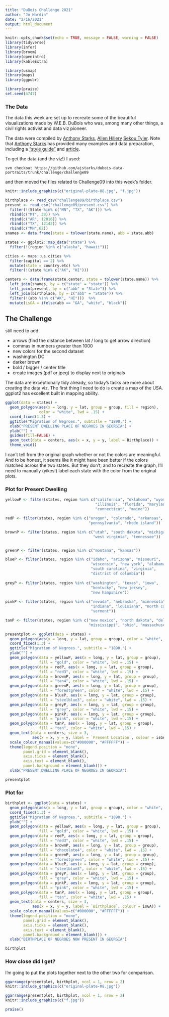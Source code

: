```yaml
---
title: "DuBois Challenge 2021"
author: "Jo Hardin"
date: "2/16/2021"
output: html_document
---
```


```r
knitr::opts_chunk$set(echo = TRUE, message = FALSE, warning = FALSE)
library(tidyverse)
library(infer)
library(broom)
library(openintro)
library(kableExtra)

library(usmap)
library(maps)
library(ggpubr)

library(praise)
set.seed(4747)
```

### The Data

The data this week are set up to recreate some of the beautiful visualizations made by W.E.B. DuBois who was, among many other things, a civil rights activist and data viz pioneer.

The data were compiled by [Anthony Starks](https://twitter.com/ajstarks), [Allen Hillery](https://twitter.com/AlDatavizguy/status/1358454676497313792?s=20) [Sekou Tyler](https://twitter.com/sqlsekou/status/1360281040657522689?s=20). 
Note that [Anthony Starks](https://twitter.com/AlDatavizguy/status/1358454677445218304?s=20) has provided many examples and data preparation, including a ["style guide"](https://github.com/ajstarks/dubois-data-portraits/blob/master/dubois-style.pdf) and [article](https://medium.com/nightingale/recreating-w-e-b-du-boiss-data-portraits-87dd36096f34).

To get the data (and the viz!) I used: 

`svn checkout https://github.com/ajstarks/dubois-data-portraits/trunk/challenge/challenge09`

and then moved the files related to Challenge09 into this week's folder.

```r
knitr::include_graphics(c("original-plate-08.jpg", "f.jpg"))
```

```r
birthplace <- read_csv("challenge09/birthplace.csv")
present <- read_csv("challenge09/present.csv") %>%
  filter(!(State %in% c("MN", "TX", "AK"))) %>%
  rbind(c("MT", 38)) %>%
  rbind(c("AR", 12016)) %>%
  rbind(c("TX", 12142)) %>%
  rbind(c("MN",62))
snames <- data.frame(state = tolower(state.name), abb = state.abb)

states <- ggplot2::map_data("state") %>%
  filter(!(region %in% c("alaska", "hawaii")))

cities <- maps::us.cities %>%
  filter(capital == 2) %>%
  mutate(state = country.etc) %>%
  filter(!(state %in% c("AK", "HI"))) 

centers <- data.frame(state.center, state = tolower(state.name)) %>%
  left_join(snames, by = c("state" = "state")) %>%
  left_join(present, by = c("abb" = "State")) %>%
  left_join(birthplace, by = c("abb" = "State")) %>%
  filter(!(abb %in% c("AK", "HI")))  %>%
  mutate(isGA = ifelse(abb == "GA", "white", "black"))
```



## The Challenge

still need to add:

* arrows (find the distance between lat / long to get arrow direction) 
* commas in numbers greater than 1000 
* new colors for the second dataset 
* washington DC 
* darker brown 
* bold / bigger / center title 
* create images (pdf or jpeg) to display next to originals


The data are exceptionally tidy already, so today's tasks are more about creating the data viz.  The first thing I need to do is create a map of the USA.  ggplot2 has excellent built in mapping ability.


```r
ggplot(data = states) + 
  geom_polygon(aes(x = long, y = lat, group = group, fill = region), 
               color = "white", lwd = .15) + 
  coord_fixed(1.3) +
  ggtitle("Migration of Negroes.", subtitle = "1890.") +
  xlab("PRESENT DWELLING PLACE OF NEGROES IN GEORGIA") + 
  ylab("") + 
  guides(fill=FALSE) +
  geom_text(data = centers, aes(x = x, y = y, label = Birthplace)) + 
  theme_void()
```




I can't tell from the original graph whether or not the colors are meaningful.  And to be honest, it seems like it might have been better if the colors matched across the two states.  But they don't, and to recreate the graph, I'll need to manually (yikes!) label each state with the color from the original plots.

### Plot for Present Dwelling


```r
yellowP <- filter(states, region %in% c("california", "oklahoma", "wyoming",
                                        "illinois", "florida", "maryland", 
                                        "connecticut", "maine"))

redP <- filter(states, region %in% c("oregon", "colorado", "arkansas",
                                     "pennsylvania", "rhode island"))

brownP <- filter(states, region %in% c("utah", "south dakota", "michigan",
                                       "west virginia", "tennessee"))


greenP <- filter(states, region %in% c("montana", "kansas"))

blueP <- filter(states, region %in% c("idaho", "arizona", "missouri", 
                                      "wisconsin", "new york", "alabama",
                                      "south carolina", "virginia",
                                      "district of columbia"))
                 
greyP <- filter(states, region %in% c("washington", "texas", "iowa",
                                      "kentucky", "new jersey", 
                                      "new hampshire"))                 
                 
pinkP <- filter(states, region %in% c("nevada", "nebraska", "minnesota",
                                      "indiana", "louisiana", "north carolina",
                                      "vermont"))

tanP <- filter(states, region %in% c("new mexico", "north dakota", "deleware",
                                     "mississippi", "ohio", "massachusetts"))
```



```r
presentplot <- ggplot(data = states) + 
  geom_polygon(aes(x = long, y = lat, group = group), color = "white", lwd = .15) + 
  coord_fixed(1.3) +
  ggtitle("Migration of Negroes.", subtitle = "1890.") +
  ylab("") + 
  geom_polygon(data = yellowP, aes(x = long, y = lat, group = group), 
               fill = "gold", color = "white", lwd = .15) +
  geom_polygon(data = redP, aes(x = long, y = lat, group = group), 
               fill = "red3", color = "white", lwd = .15) +
  geom_polygon(data = brownP, aes(x = long, y = lat, group = group), 
               fill = "tan4", color = "white", lwd = .15) +
  geom_polygon(data = greenP, aes(x = long, y = lat, group = group), 
               fill = "forestgreen", color = "white", lwd = .15) +
  geom_polygon(data = blueP, aes(x = long, y = lat, group = group), 
               fill = "steelblue3", color = "white", lwd = .15) +
  geom_polygon(data = greyP, aes(x = long, y = lat, group = group), 
               fill = "grey", color = "white", lwd = .15) +
  geom_polygon(data = pinkP, aes(x = long, y = lat, group = group), 
               fill = "pink", color = "white", lwd = .15) +
  geom_polygon(data = tanP, aes(x = long, y = lat, group = group), 
               fill = "tan", color = "white", lwd = .15) +
  geom_text(data = centers, size = 3,
            aes(x = x, y = y, label = `Present Location`, colour = isGA)) + 
  scale_colour_manual(values=c("#000000", "#FFFFFF")) +
  theme(legend.position = "none",
        panel.grid = element_blank(),
        axis.ticks = element_blank(),
        axis.text = element_blank(),
        panel.background = element_blank()) +
  xlab("PRESENT DWELLING PLACE OF NEGROES IN GEORGIA")  

presentplot
```


### Plot for 

```r
birthplot <- ggplot(data = states) + 
  geom_polygon(aes(x = long, y = lat, group = group), color = "white", lwd = .15) + 
  coord_fixed(1.3) +
  ggtitle("Migration of Negroes.", subtitle = "1890.") +
  ylab("") + 
  geom_polygon(data = yellowP, aes(x = long, y = lat, group = group), 
               fill = "gold", color = "white", lwd = .15) +
  geom_polygon(data = redP, aes(x = long, y = lat, group = group), 
               fill = "red3", color = "white", lwd = .15) +
  geom_polygon(data = brownP, aes(x = long, y = lat, group = group), 
               fill = "chocolate4", color = "white", lwd = .15) +
  geom_polygon(data = greenP, aes(x = long, y = lat, group = group), 
               fill = "forestgreen", color = "white", lwd = .15) +
  geom_polygon(data = blueP, aes(x = long, y = lat, group = group), 
               fill = "steelblue3", color = "white", lwd = .15) +
  geom_polygon(data = greyP, aes(x = long, y = lat, group = group), 
               fill = "grey", color = "white", lwd = .15) +
  geom_polygon(data = pinkP, aes(x = long, y = lat, group = group), 
               fill = "pink", color = "white", lwd = .15) +
  geom_polygon(data = tanP, aes(x = long, y = lat, group = group), 
               fill = "tan", color = "white", lwd = .15) +
  geom_text(data = centers, size = 3,
            aes(x = x, y = y, label = `Birthplace`, colour = isGA)) + 
  scale_colour_manual(values=c("#000000", "#FFFFFF")) +
  theme(legend.position = "none",
        panel.grid = element_blank(),
        axis.ticks = element_blank(),
        axis.text = element_blank(),
        panel.background = element_blank()) +
  xlab("BIRTHPLACE OF NEGROES NOW PRESENT IN GEORGIA")  

birthplot
```


###  How close did I get?

I'm going to put the plots together next to the other two for comparison.

```r
ggarrange(presentplot, birthplot, ncol = 1, nrow = 2)
knitr::include_graphics(c("original-plate-08.jpg"))
```

```r
ggarrange(presentplot, birthplot, ncol = 1, nrow = 2)
knitr::include_graphics(c("f.jpg"))
```

```r
praise()
```
